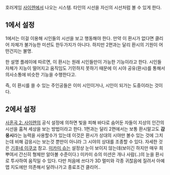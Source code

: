 호러게임 [[사이렌]]에서 나오는 시스템. 
타인의 시선을 자신의 시선처럼 볼 수 있게 한다.

== 1에서 설정 ==
1에서는 이걸 이용해 시인들의 시선을 보고 행동해야 한다. 
만약 이 환시가 없다면 클리어 자체가 불가능한 미션도 한두가지가 아니다.
하지만 2편과는 달리 환시의 기원이 어떤건지는 불명.

한 설명 플레이에 따르면, 이 환시는 원래 시인들만이 가능한 기능이라고 한다.
시인들 자체가 지능이 떨어지고 움직임도 기민하지 못하기 때문에
이 시야 공유(환시)를 통해서 의사소통에 비슷한 기능을 수행한다고.

즉, 이 환시를 쓸 수 있는 주인공들은 이미 시인이거나, 시인이 되가는 도중이라는 것이다.

== 2에서 설정 ==
[[사혼곡 2: 사이렌]]의 공식 설정에 의하면 빛을 피해 바다로 숨어둔 자들이 지상의 인간의 시선을 훔쳐 세상을 보는 방법이라고 한다. 1편과는 달리 2편에서는 보통 환시말고도 '''감응시'''라는 능력을 사용할수가 있는데 이것은 환시가 상대의 시야만 볼수 있는 것에 그치는데 비해 감응시는 보는것 뿐만이 아니라 그 시야의 상대를 조종할 수 있다. 
자세한 것은 [[기후네 이쿠코]] 참고. [[미카미 슈]]는 설정상 눈이 보이지 않는데(보이긴 하지만 매우 희뿌여서 간신히 형체만 알아볼 수준이다.) 미카미 슈의 미션은 개나 사람(..)의 눈을 환시로 투사하여 움직일 수 있다. 다만 처음에 쓰다가 3D 멀미와 각종 귀찮음에 질려서 아예 맵 지도에만 의존해서 달려나가고 종료조건 클리어..
